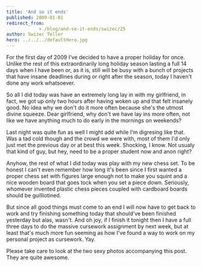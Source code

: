 ```yaml
---
title: 'And so it ends'
published: 2009-01-01
redirect_from: 
            - /blog/and-so-it-ends/swizec/25
author: Swizec Teller
hero: ../../../defaultHero.jpg
---
```

For the first day of 2009 I've decided to have a proper holiday for once. Unlike the rest of this extraordinarily long holiday season lasting a full 14 days when I have been or, as it is, still will be busy with a bunch of projects that have insane deadlines during or right after the season, today I haven't done any work whatsoever.

So all I did today was have an extremely long lay in with my girlfriend, in fact, we got up only two hours after having woken up and that felt insanely good. No idea why we don't do it more often because she's the utmost divine squeeze. Dear girlfriend, why don't we have lay ins more often, not like we have anything much to do early in the mornings on weekends?

Last night was quite fun as well I might add while I'm digresing like that. Was a tad cold though and the crowd we were with, most of them I'd only just met the previous day or at best this week. Shocking, I know. Not usualy that kind of guy, but hey, need to be a proper student now and anon right?

Anyhow, the rest of what I did today was play with my new chess set. To be honest I can't even remember how long it's been since I first wanted a proper chess set with figures large enough not to make you squint and a nice wooden board that goes tock when you set a piece down. Seriously, whomever invented plastic chess pieces coupled with cardboard boards should be guilliotined.

But since all good things must come to an end I will now have to get back to work and try finishing something today that should've been finished yesterday but alas, wasn't. And oh joy, if I finish it tonight then I have a full three days to do the massive cursework assignment by next week, but at least that's much more fun seeming as how I've found a way to work on my personal project as cursework. Yay.

Please take care to look at the two sexy photos accompanying this post. They are quite awesome.
